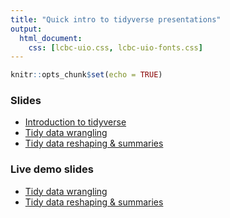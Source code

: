 ```yaml
---
title: "Quick intro to tidyverse presentations"
output: 
  html_document:
    css: [lcbc-uio.css, lcbc-uio-fonts.css]
---
```


```r
knitr::opts_chunk$set(echo = TRUE)
```

### Slides
- [Introduction to tidyverse](000-tidyverse-introduction.html)  
- [Tidy data wrangling](001-tidy-wrangling.html)  
- [Tidy data reshaping & summaries](002-tidy-summaries.html)  

### Live demo slides
- [Tidy data wrangling](001-tidy-wrangling-demo.html)  
- [Tidy data reshaping & summaries](002-tidy-summaries-demo.html)  
